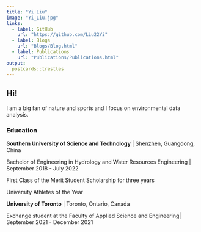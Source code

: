 ```yaml
---
title: "Yi Liu"
image: "Yi_Liu.jpg"
links:
  - label: GitHub
    url: "https://github.com/Liu22Yi"
  - label: Blogs
    url: "Blogs/Blog.html"
  - label: Publications
    url: "Publications/Publications.html"
output:
  postcards::trestles
---
```

 
## Hi! {.tabset}

I am a big fan of nature and sports and I focus on environmental data analysis.

### Education 

**Southern University of Science and Technology** | Shenzhen, Guangdong, China

Bachelor of Engineering in Hydrology and Water Resources Engineering | September 2018 - July 2022

First Class of the Merit Student Scholarship for three years

University Athletes of the Year

**University of Toronto** | Toronto, Ontario, Canada

Exchange student at the Faculty of Applied Science and Engineering| September 2021 - December 2021

